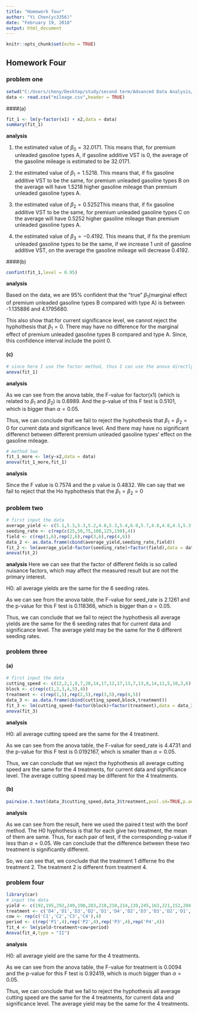 ```yaml
---
title: "Homework four"
author: "Yi Chen(yc3356)"
date: "February 19, 2018"
output: html_document
---
```


```r
knitr::opts_chunk$set(echo = TRUE)
```

## Homework Four
### problem one
```r
setwd("C:/Users/cheny/Desktop/study/second term/Advanced Data Analysis/homework/homework four")
data <- read.csv("mileage.csv",header = TRUE)
```
####(a)
```r
fit_1 <- lm(y~factor(x1) + x2,data = data)
summary(fit_1)
```

**analysis**

1. the estimated value of $\beta_0 = 32.0171$. This means that, for premium unleaded gasoline types A, if gasoline additive VST is 0, the average of the gasoline mileage is estimated to be 32.0171.

2. the estimated value of $\beta_1 = 1.5218$. This means that, if fix gasoline additive VST to be the same, for premium unleaded gasoline types B on the average will have 1.5218 higher gasoline mileage than premium unleaded gasoline types A.

3. the estimated value of $\beta_2 = 0.5252$This means that, if fix gasoline additive VST to be the same, for premium unleaded gasoline types C on the average will have 0.5252 higher gasoline mileage than premium unleaded gasoline types A.

4. the estimated value of $\beta_3 = -0.4192$. This means that, if fix the premium unleaded gasoline types to be the same, if we increase 1 unit of gasoline additive VST, on the average the gasoline mileage will decrease 0.4192.

####(b)
```r
confint(fit_1,level = 0.95)
```

**analysis**

Based on the data, we are 95% confident  that the "true" $\beta_1$(marginal effect of premium unleaded gasoline types B compared with type A) is between -1.135886 and 4.1795680. 

This also show that:for current significance level, we cannot reject the hyphothesis that $\beta_1=0$. There may have no difference for the marginal effect of premium unleaded gasoline types B compared and type A. Since, this confidence interval include the point 0.

#### (c)
```r
# since here I use the factor method, thus I can use the anova directly
anova(fit_1)
```

**analysis**

As we can see from the anova table, the F-value for factor(x1) (which is related to $\beta_1$ and $\beta_2$) is 0.6989. And the p-value of this F test is 0.5101, which is bigger than $\alpha = 0.05$.

Thus, we can conclude that we fail to reject the hyphothesis that $\beta_1=\beta_2=0$ for current data and significance level. And there may have no significant differenct between different premium unleaded gasoline types' effect on the gasoline mileage.

```r
# method two
fit_1_more <- lm(y~x2,data = data)
anova(fit_1_more,fit_1)
```

**analysis**

Since the F value is 0.7574 and the p value is 0.4832. We can say that we fail to reject that the Ho hyphothesis that the  $\beta_1=\beta_2=0$


### problem two
```r
# first input the data
average_yield <- c(5.1,5.3,5.3,5.2,4.8,5.3,5.4,6.0,5.7,4.8,4.8,4.5,5.3,4.7,5.5,5.0,4.4,4.9,4.7,4.3,4.7,4.4,4.7,4.1)
seeding_rate <- c(rep(c(25,50,75,100,125,150),4))
field <- c(rep(1,6),rep(2,6),rep(3,6),rep(4,6))
data_2 <- as.data.frame(cbind(average_yield,seeding_rate,field))
fit_2 <- lm(average_yield~factor(seeding_rate)+factor(field),data = data_2) 
anova(fit_2)
```

**analysis**
Here we can see that the factor of different fields is so called nuisance factors, which may affect the measured result but are not the primary interest.

H0: all average yields are the same for the 6 seeding rates.

As we can see from the anova table, the F-value for seed_rate is 2.1261 and the p-value for this F test is 0.118366, which is bigger than $\alpha = 0.05$.

Thus, we can conclude that we fail to reject the hyphothesis all average yields are the same for the 6 seeding rates that for current data and significance level. The average yield may be the same for the 6 different seeding rates.


### problem three
#### (a)
```r
# first input the data
cutting_speed <- c(12,2,1,8,7,20,14,17,12,17,13,7,13,8,14,11,5,10,3,6)
block <- c(rep(c(1,2,3,4,5),4))
treatment <- c(rep(1,5),rep(2,5),rep(3,5),rep(4,5))
data_3 <- as.data.frame(cbind(cutting_speed,block,treatment))
fit_3 <- lm(cutting_speed~factor(block)+factor(treatment),data = data_3) 
anova(fit_3)
```

**analysis**

H0: all average cutting speed are the same for the 4 treatment.

As we can see from the anova table, the F-value for seed_rate is 4.4731 and the p-value for this F test is 0.0192167, which is smaller than $\alpha = 0.05$.

Thus, we can conclude that we reject the hyphothesis all average cutting speed are the same for the 4 treatments, for current data and significance level. The average cutting speed may be different for the 4 treatments.

#### (b)
```r
pairwise.t.test(data_3$cutting_speed,data_3$treatment,pool.sd=TRUE,p.adjust.method="bonf" )
```
**analysis**

As we can see from the result, here we used the paired t test with the bonf method. The H0 hyphothesis is that for each give two treatment, the mean of them are same. Thus, for each pair of test, if the corresponding p-value if less than $\alpha = 0.05$. We can conclude that the difference between these two treatment is significantly different. 

So, we can see that, we conclude that the treatment 1 differne fro the treatment 2. The treatment 2 is different from treatment 4. 

### problem four
```r
library(car)
# input the data
yield <- c(192,195,292,249,190,203,218,210,214,139,245,163,221,152,204,134)
treatment <- c('D4','D1','D3','D2','D1','D4','D2','D3','D3','D2','D1','D4','D2','D3','D4','D1')
cow <- rep(c('C1','C2','C3','C4'),4)
period <- c(rep('P1',4),rep('P2',4),rep('P3',4),rep('P4',4))
fit_4 <- lm(yield~treatment+cow+period)
Anova(fit_4,type = "II")

```

**analysis**

H0: all average yield are the same for the 4 treatments.

As we can see from the anova table, the F-value for treatment is 0.0094 and the p-value for this F test is 0.92419, which is much bigger than $\alpha = 0.05$.

Thus, we can conclude that we fail to reject the hyphothesis all average cutting speed are the same for the 4 treatments, for current data and significance level. The average yield may be the same for the 4 treatments.